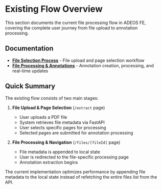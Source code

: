 # Existing Flow Overview

This section documents the current file processing flow in ADEOS FE, covering the complete user journey from file upload to annotation processing.

## Documentation

- **[File Selection Process](/existing-flow/file-selection)** - File upload and page selection workflow
- **[File Processing & Annotations](/existing-flow/file-processing)** - Annotation creation, processing, and real-time updates

## Quick Summary

The existing flow consists of two main stages:

1. **File Upload & Page Selection** (`/extract` page)
   - User uploads a PDF file
   - System retrieves file metadata via FastAPI
   - User selects specific pages for processing
   - Selected pages are submitted for annotation processing

2. **File Processing & Navigation** (`/files/[fileId]` page)
   - File metadata is appended to local state
   - User is redirected to the file-specific processing page
   - Annotation extraction begins

<Callout type="info">
The current implementation optimizes performance by appending file metadata to the local state instead of refetching the entire files list from the API.
</Callout>